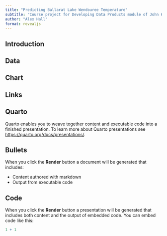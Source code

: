 ```yaml
---
title: "Predicting Ballarat Lake Wendouree Temperature"
subtitle: "Course project for Developing Data Products module of John Hopkins Data Science Specialisation"
author: "Alex Hall"
format: revealjs
---
```



## Introduction




## Data


## Chart



## Links









## Quarto

Quarto enables you to weave together content and executable code into a finished presentation. To learn more about Quarto presentations see <https://quarto.org/docs/presentations/>.

## Bullets

When you click the **Render** button a document will be generated that includes:

-   Content authored with markdown
-   Output from executable code

## Code

When you click the **Render** button a presentation will be generated that includes both content and the output of embedded code. You can embed code like this:

```r
1 + 1
```


